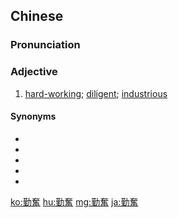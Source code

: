 {{also|勤奋}}
==Chinese==
{{zh-forms|s=勤奋}}

===Pronunciation===
{{zh-pron
|m=qínfèn
|c=kan4 fan5
|mn=qz,tp,xm:khûn-hùn/kh,zz:khîn-hùn
|cat=a
}}

===Adjective===
{{zh-adj}}

# [[hard-working]]; [[diligent]]; [[industrious]]

====Synonyms====
* {{zh-l|刻苦}}
* {{zh-l|耐勞}}
* {{zh-l|努力}}
* {{zh-l|勤勞}}
* {{zh-l|勤勉}}

{{zh-cat|Advanced}}

[[ko:勤奮]]
[[hu:勤奮]]
[[mg:勤奮]]
[[ja:勤奮]]